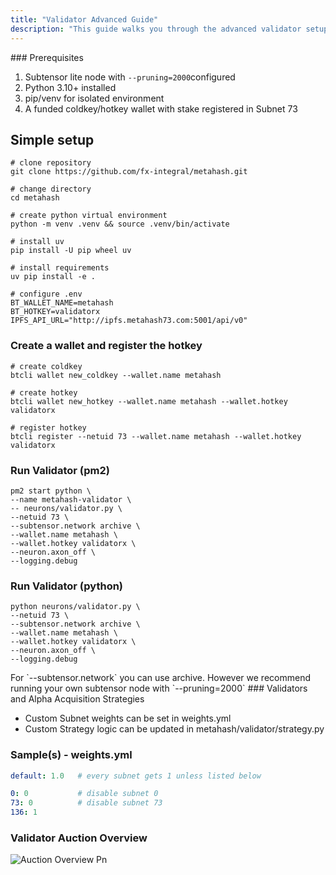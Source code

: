 ```yaml
---
title: "Validator Advanced Guide"
description: "This guide walks you through the advanced validator setup."
---
```


<Note>
  ### Prerequisites

  1. Subtensor lite node with `--pruning=2000`configured
  2. Python 3.10+ installed
  3. pip/venv for isolated environment
  4. A funded coldkey/hotkey wallet with stake registered in Subnet 73
</Note>

## **Simple setup**

```shellscript
# clone repository
git clone https://github.com/fx-integral/metahash.git

# change directory
cd metahash

# create python virtual environment
python -m venv .venv && source .venv/bin/activate

# install uv
pip install -U pip wheel uv

# install requirements
uv pip install -e .

# configure .env
BT_WALLET_NAME=metahash
BT_HOTKEY=validatorx
IPFS_API_URL="http://ipfs.metahash73.com:5001/api/v0"
```

### Create a wallet and register the hotkey

```shellscript
# create coldkey
btcli wallet new_coldkey --wallet.name metahash

# create hotkey
btcli wallet new_hotkey --wallet.name metahash --wallet.hotkey validatorx

# register hotkey
btcli register --netuid 73 --wallet.name metahash --wallet.hotkey validatorx
```

### Run Validator (pm2)

```shellscript
pm2 start python \ 
--name metahash-validator \ 
-- neurons/validator.py \
--netuid 73 \
--subtensor.network archive \ 
--wallet.name metahash \ 
--wallet.hotkey validatorx \
--neuron.axon_off \
--logging.debug
```

### Run Validator (python)

```shellscript
python neurons/validator.py \
--netuid 73 \
--subtensor.network archive \ 
--wallet.name metahash \ 
--wallet.hotkey validatorx \
--neuron.axon_off \
--logging.debug
```

<Note>
  For `--subtensor.network` you can use archive. However we recommend running your own subtensor node with `--pruning=2000`
</Note>

<Note>
  ### Validators and Alpha Acquisition Strategies

  - Custom Subnet weights can be set in weights.yml
  - Custom Strategy logic can be updated in metahash/validator/strategy.py
</Note>

### Sample(s) - weights.yml

```yaml
default: 1.0   # every subnet gets 1 unless listed below

0: 0           # disable subnet 0
73: 0          # disable subnet 73
136: 1
```

### Validator Auction Overview

![Auction Overview Pn](/pics/auction-overview.png)